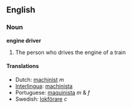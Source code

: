 ==English==
===Noun===
'''engine driver'''

# The person who drives the engine of a train

====Translations====
*Dutch: [[machinist]] ''m''
*[[Interlingua]]: [[machinista]]
*Portuguese: [[maquinista]] ''m'' & ''f''
*Swedish: [[lokförare]] ''c''